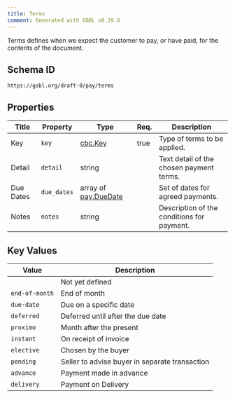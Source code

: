 ```yaml
---
title: Terms
comment: Generated with GOBL v0.39.0
---
```


Terms defines when we expect the customer to pay, or have paid, for the contents of the document.

## Schema ID

`https://gobl.org/draft-0/pay/terms`

## Properties

| Title     | Property    | Type                                          | Req. | Description                                |
|-----------|-------------|-----------------------------------------------|------|--------------------------------------------|
| Key       | `key`       | [cbc.Key](/draft-0/cbc/key)                   | true | Type of terms to be applied.               |
| Detail    | `detail`    | string                                        |      | Text detail of the chosen payment terms.   |
| Due Dates | `due_dates` | array of [pay.DueDate](/draft-0/pay/due_date) |      | Set of dates for agreed payments.          |
| Notes     | `notes`     | string                                        |      | Description of the conditions for payment. |

## Key Values

| Value          | Description                                    |
|----------------|------------------------------------------------|
|                | Not yet defined                                |
| `end-of-month` | End of month                                   |
| `due-date`     | Due on a specific date                         |
| `deferred`     | Deferred until after the due date              |
| `proximo`      | Month after the present                        |
| `instant`      | On receipt of invoice                          |
| `elective`     | Chosen by the buyer                            |
| `pending`      | Seller to advise buyer in separate transaction |
| `advance`      | Payment made in advance                        |
| `delivery`     | Payment on Delivery                            |

